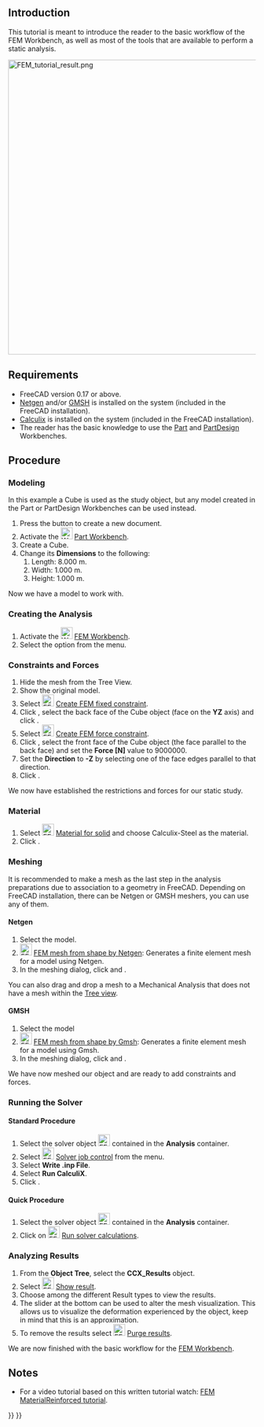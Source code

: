 <languages/>
<translate>

<!--T:1-->
{{TutorialInfo
|Topic=Finite Element Analysis
|Level=Beginner
|Time=10 minutes + Solver time
|Author=[http://freecadweb.org/wiki/index.php?title=User:Drei Drei]
|FCVersion=0.17 or above
}}

== Introduction == <!--T:29-->

<!--T:8-->
This tutorial is meant to introduce the reader to the basic workflow of the FEM Workbench, as well as most of the tools that are available to perform a static analysis.

</translate>
[[Image:FEM_tutorial_result.png|600px]]
<translate>

== Requirements == <!--T:30-->

<!--T:10-->
* FreeCAD version 0.17 or above.
* [http://sourceforge.net/projects/netgen-mesher/ Netgen] and/or [http://geuz.org/gmsh/ GMSH] is installed on the system (included in the FreeCAD installation).
* [http://www.calculix.de/ Calculix] is installed on the system (included in the FreeCAD installation).
* The reader has the basic knowledge to use the [[Part_Workbench|Part]] and [[PartDesign_Workbench|PartDesign]] Workbenches.

== Procedure == <!--T:2-->

=== Modeling === <!--T:31-->

<!--T:11-->
In this example a Cube is used as the study object, but any model created in the Part or PartDesign Workbenches can be used instead.

<!--T:12-->
# Press the {{Button|[[Image:Std_New.svg|16px|link=Std_New]] [[Std_New|Std New]]}} button to create a new document.
# Activate the [[Image:Workbench_Part.svg|24px|link=Part_Workbench]] [[Part_Workbench|Part Workbench]].
# Create a Cube.
# Change its '''Dimensions''' to the following:
## Length: 8.000 m.
## Width: 1.000 m.
## Height:  1.000 m.

<!--T:13-->
Now we have a model to work with.

=== Creating the Analysis === <!--T:32-->

<!--T:41-->
# Activate the [[Image:Workbench_FEM.svg|24px|link=FEM_Workbench]] [[FEM_Workbench|FEM Workbench]].
# Select the {{MenuCommand|Model → [[Image:FEM_Analysis.svg|16px]] Analysis container‏‎}} option from the menu.

=== Constraints and Forces === <!--T:35-->

<!--T:19-->
# Hide the mesh from the Tree View.
# Show the original model.
# Select [[Image:FEM_ConstraintFixed.svg|24px|link=FEM_ConstraintFixed]] [[FEM_ConstraintFixed|Create FEM fixed constraint]].
# Click {{Button|Add}}, select the back face of the Cube object (face on the '''YZ''' axis) and click {{Button|OK}}.
# Select  [[Image:FEM_ConstraintForce.svg|24px|link=FEM_ConstraintForce]] [[FEM_ConstraintForce|Create FEM force constraint]].
# Click {{Button|Add}}, select the front face of the Cube object (the face parallel to the back face) and set the '''Force [N]'''  value to 9000000.
# Set the '''Direction''' to '''-Z''' by selecting one of the face edges parallel to that direction.
# Click {{Button|OK}}.

<!--T:20-->
We now have established the restrictions and forces for our static study.

=== Material === <!--T:42-->

<!--T:21-->
# Select [[Image:FEM_MaterialSolid.svg|24px]] [[FEM_MaterialSolid|Material for solid]] and choose Calculix-Steel as the material.
# Click {{Button|OK}}.

=== Meshing === <!--T:43-->

<!--T:44-->
It is recommended to make a mesh as the last step in the analysis preparations due to association to a geometry in FreeCAD.
Depending on FreeCAD installation, there can be Netgen or GMSH meshers, you can use any of them.

==== Netgen ==== <!--T:33-->

<!--T:15-->
# Select the model.
# [[Image:FEM_MeshNetgenFromShape.svg|24px]] [[FEM_MeshNetgenFromShape|FEM mesh from shape by Netgen]]: Generates a finite element mesh for a model using Netgen.
# In the meshing dialog, click {{Button|Apply}} and {{Button|OK}}.

<!--T:16-->
You can also drag and drop a mesh to a Mechanical Analysis that does not have a mesh within the [[Tree_view|Tree view]].

==== GMSH ==== <!--T:34-->

<!--T:45-->
# Select the model
# [[Image:FEM_MeshGmshFromShape.svg|24px]] [[FEM_MeshGmshFromShape|FEM mesh from shape by Gmsh]]: Generates a finite element mesh for a model using Gmsh.
# In the meshing dialog, click {{Button|Apply}} and {{Button|OK}}.

<!--T:18-->
We have now meshed our object and are ready to add constraints and forces.

===  Running the Solver === <!--T:37-->

==== Standard Procedure ==== <!--T:38-->

<!--T:22-->
# Select the solver object [[Image:FEM_SolverCalculixCxxtools.svg|24px]] contained in the '''Analysis''' container.
# Select [[Image:FEM_SolverControl.svg|24px]] [[FEM_SolverControl|Solver job control]] from the menu.
# Select '''Write .inp File'''.
# Select '''Run CalculiX'''.
# Click {{Button|OK}}.

==== Quick Procedure ==== <!--T:39-->

<!--T:25-->
# Select the solver object [[Image:FEM_SolverCalculixCxxtools.svg|24px]] contained in the '''Analysis''' container.
# Click on [[Image:FEM_SolverRun.svg|24px]] [[FEM_SolverRun|Run solver calculations]].

=== Analyzing Results === <!--T:40-->

<!--T:23-->
# From the '''Object Tree''', select the '''CCX_Results''' object.
# Select [[Image:FEM_ResultShow.svg|24px|link=FEM_ResultShow]] [[FEM_ResultShow|Show result]].
# Choose among the different Result types to view the results.
# The slider at the bottom can be used to alter the mesh visualization. This allows us to visualize the deformation experienced by the object, keep in mind that this is an approximation.
# To remove the results select [[Image:FEM_ResultsPurge.svg|24px|link=FEM_ResultsPurge]] [[FEM_ResultsPurge|Purge results]].

<!--T:26-->
{{Note|Comparison to previous example file|If you select the '''Z displacement''' result type, you can see that the obtained value is almost identical to the test example provided by FreeCAD. Differences may occur due to the quality of the mesh and the number of nodes it possesses.}}

<!--T:7-->
We are now finished with the basic workflow for the [[FEM_Workbench|FEM Workbench]].

== Notes == <!--T:46-->

<!--T:47-->
* For a video tutorial based on this written tutorial watch: [https://www.youtube.com/watch?v=SZTIqhfCSVc FEM MaterialReinforced tutorial].


</translate>
{{FEM Tools navi{{#translation:}}}}
{{Userdocnavi{{#translation:}}}}